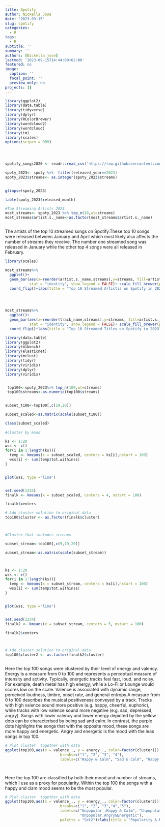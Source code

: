 ```yaml
---
title: Spotify
author: Nickella Jose
date: '2023-09-15'
slug: spotify
categories:
  - R
tags:
  - R
subtitle: ''
summary: ''
authors: [Nickella jose]
lastmod: '2023-09-15T14:44:09+02:00'
featured: no
image:
  caption: ''
  focal_point: ''
  preview_only: no
projects: []
---
```


```r
library(ggplot2)
library(data.table)
library(tidyverse)
library(dplyr)
library(RColorBrewer)
library(wordcloud2)
library(wordcloud)
library(tm)
library(scales)
options(scipen = 999)




spotify_songs2020 <- readr::read_csv('https://raw.githubusercontent.com/rfordatascience/tidytuesday/master/data/2020/2020-01-21/spotify_songs.csv')

spoty_2023<- spoty %>%  filter(released_year==2023) 
spoty_2023$streams<- as.integer(spoty_2023$streams)
  

glimpse(spoty_2023)

table(spoty_2023$released_month)
```

```r

#Top Streaming Artists 2023
most_streams<- spoty_2023 %>% top_n(10,wt=streams) 
most_streams$artist.s._name<-as.factor(most_streams$artist.s._name)



```

The artists of the top 10 streamed songs on Spotify.These top 10 songs were released between January and April which most likely also affects the number of streams they receive. 
The number one streamed song was released in January while the other top 4 songs were all released in February. 
```r
library(scales)

most_streams%>% 
  ggplot()+
  geom_bar(aes(x=reorder(artist.s._name,streams),y=streams, fill=artist.s._name),
           stat = "identity", show.legend = FALSE)+ scale_fill_brewer(palette = "Set3")+
  coord_flip()+labs(title = "Top 10 Streamed Artistis on Spotify in 2023", x="Artists", y="Number of Streams")+ scale_y_continuous(labels = label_number(scale_cut = cut_short_scale()), 
                                                                                                                                 breaks = seq(0,15e+08,2e+8), limits=c(0,15e+08))



most_streams%>% 
  ggplot()+
  geom_bar(aes(x=reorder(track_name,streams),y=streams, fill=artist.s._name),
           stat = "identity", show.legend = FALSE)+ scale_fill_brewer(palette = "Set3")+
  coord_flip()+labs(title = "Top 10 Streamed Titles on Spotify in 2023", x="Artists", y="Number of Streams")+ scale_y_continuous(labels = label_number(scale_cut = cut_short_scale()), breaks = seq(0,15e+08,2e+8), limits=c(0,15e+08))


```





```r

library(data.table)
library(ggplot2)
library(mlbench)
library(elasticnet)      
library(mclust) 
library(tidyr)
library(viridis)
library(dplyr)
library(viridis)


 top100<-spoty_2023%>% top_n(100,wt=streams) 
 top100$streams<-as.numeric(top100$streams)
 

subset_t100<-top100[,c(19,20)]

subset_scaled<-as.matrix(scale(subset_t100))

class(subset_scaled)
 
#cluster by mood

ks <- 1:20
wss <- c()
for(i in 1:length(ks)){
  temp <- kmeans(x = subset_scaled, centers = ks[i],nstart = 100) 
  wss[i] <- sum(temp$tot.withinss)
}


plot(wss, type ="line")


set.seed(1234)
finalk <- kmeans(x = subset_scaled, centers = 4, nstart = 100)

finalk$centers

# Add cluster solution to original data
top100$cluster <- as.factor(finalk$cluster)



#Cluster that includes streams

subset_stream<-top100[,c(9,19,20)]

subset_stream<-as.matrix(scale(subset_stream))



ks <- 1:20
wss <- c()
for(i in 1:length(ks)){
  temp <- kmeans(x = subset_stream, centers = ks[i],nstart = 100) 
  wss[i] <- sum(temp$tot.withinss)
}


plot(wss, type ="line")


set.seed(1234)
finalk2 <- kmeans(x = subset_stream, centers = 5, nstart = 100)

finalk2$centers



# Add cluster solution to original data
top100$cluster2 <- as.factor(finalk2$cluster)



```

Here the top 100 songs were clustered by their level of energy and valency. Energy is a measure from 0 to 100 and represents a perceptual measure of intensity and activity. Typically, energetic tracks feel fast, loud, and noisy. For example, death metal has high energy, while a Lo-Fi or Lounge would scores low on the scale. Valence is associated with dynamic range, perceived loudness, timbre, onset rate, and general entropy.A measure from 0 to 100 describes the musical positiveness conveyed by a track. Tracks with high valence sound more positive (e.g. happy, cheerful, euphoric), while tracks with low valence sound more negative (e.g. sad, depressed, angry).
Songs with lower  valency and lower energy depicted by the yellow  dots can be characterised by being sad and calm. In contrast, the purple dots highlights the songs that  with the opposite mood, these songs are more happy and energetic. Angry and energetic is the mood with the leas songs in top 100.
```r




# Plot cluster  together with data
ggplot(top100,aes(x = valence_., y = energy_., color=factor(cluster))) + geom_point(size=3)+scale_colour_brewer(name="Mood",
                         breaks=c("1", "2", "3", "4"),
                         labels=c("Happy & Calm", "Sad & Calm", "Happy & Energetic","Angry & Energetic"),palette = "Set3")+labs(title = "Mood of top 100 Streamed Songs on Spotify in 2023",
                                                                                                                                x= "Valence", y= "Energy")



```

Here the top 100 are classified by both their mood and number of streams, which I use as a proxy for popularity. Within the top 100 the songs with a happy and clam mood seems to be the most popular. 

```r


# Plot cluster  together with data
ggplot(top100,aes(x = valence_., y = energy_., color=factor(cluster2))) + geom_point(size=3)+scale_colour_brewer(name="Popularity & Mood",
                         breaks=c("1", "2", "3","4","5"),
                         labels=c("Unpopular ,Happy & Calm", "Unpopular ,Sad & Calm", "Unpopular,Happy & Energetic","Popular,Happy&Calm",
                                  "Unpopular,Angry&Energetic"),
                         palette = "Set2")+labs(title = "Popularity & Mood of top 100 Streamed Songs on Spotify in 2023",x= "Valence", y= "Energy")

  
```

